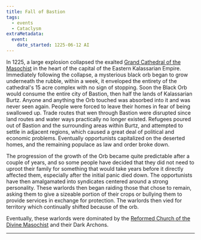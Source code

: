 ```yaml
---
title: Fall of Bastion
tags:
  - events
  - Cataclysm
extraMetadata:
  event:
    date_started: 1225-06-12 AI
---
```


In 1225, a large explosion collapsed the exalted
[Grand Cathedral of the Masochist](/locations/grand-cathedral-of-the-masochist/)
in the heart of the capital of the Eastern Kalassarian Empire. Immediately
following the collapse, a mysterious black orb began to grow underneath the
rubble, within a week, it enveloped the entirety of the cathedral's 15 acre
complex with no sign of stopping. Soon the Black Orb would consume the entire
city of Bastion, then half the lands of Kalassarian Burtz. Anyone and anything
the Orb touched was absorbed into it and was never seen again. People were
forced to leave their homes in fear of being swallowed up. Trade routes that wen
through Bastion were disrupted since land routes and water ways practically no
longer existed. Refugees poured out of Bastion and the surrounding areas within
Burtz, and attempted to settle in adjacent regions, which caused a great deal of
political and economic problems. Eventually opportunists capitalized on the
deserted homes, and the remaining populace as law and order broke down.

The progression of the growth of the Orb became quite predictable after a couple
of years, and so some people have decided that they did not need to uproot their
family for something that would take years before it directly affected them,
especially after the initial panic died down. The opportunists have then
amalgamated into syndicates centered around a strong personality. These warlords
then began raiding those that chose to remain, asking them to give a sizeable
portion of their crops or bullying them to provide services in exchange for
protection. The warlords then vied for territory which continually shifted
because of the orb.

Eventually, these warlords were dominated by the
[Reformed Church of the Divine Masochist](/religions/divine-masochism/reformist/)
and their Dark Archons.

***

<Stub />
